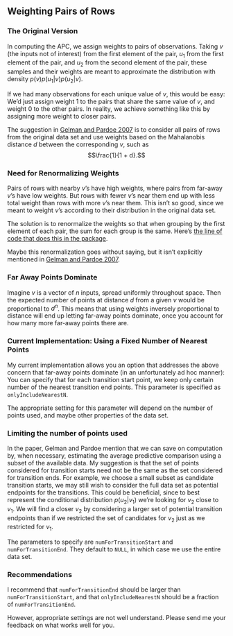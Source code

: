 ## Weighting Pairs of Rows

### The Original Version

In computing the APC, we assign weights to pairs of observations. Taking $v$ (the inputs not of interest) from the first element of the pair, $u_1$ from the first element of the pair, and $u_2$ from the second element of the pair, these samples and their weights are meant to approximate the distribution with density $p(v)p(u_1|v)p(u_2|v)$.

If we had many observations for each unique value of $v$, this would be easy: We'd just assign weight 1 to the pairs that share the same value of $v$, and weight 0 to the other pairs. In reality, we achieve something like this by assigning more weight to closer pairs.

The suggestion in [Gelman and Pardoe 2007](http://onlinelibrary.wiley.com/doi/10.1111/j.1467-9531.2007.00181.x/abstract) is to consider all pairs of rows from the original data set and use weights based on the Mahalanobis distance $d$ between the corresponding $v$, such as $$\frac{1}{1 + d}.$$


### Need for Renormalizing Weights

Pairs of rows with nearby $v$'s have high weights, where pairs from far-away $v$'s have low weights. But rows with fewer $v$'s near them end up with less total weight than rows with more $v$'s near them. This isn't so good, since we meant to weight $v$'s according to their distribution in the original data set.

The solution is to renormalize the weights so that when grouping by the first element of each pair, the sum for each group is the same. Here's [the line of code that does this in the package](https://github.com/dchudz/predcomps/blob/master/R/pairs.R#L85).

Maybe this renormalization goes without saying, but it isn't explicitly mentioned in [Gelman and Pardoe 2007](http://onlinelibrary.wiley.com/doi/10.1111/j.1467-9531.2007.00181.x/abstract).

### Far Away Points Dominate

Imagine $v$ is a vector of $n$ inputs, spread uniformly throughout space. Then the expected number of points at distance $d$ from a given $v$ would be proportional to $d^n$. This means that using weights inversely proportional to distance will end up letting far-away points dominate, once you account for how many more far-away points there are. 

### Current Implementation: Using a Fixed Number of Nearest Points

My current implementation allows you an option that addresses the above concern that far-away points dominate (in an unfortunately ad hoc manner): You can specify that for each transition start point, we keep only certain number of the nearest transition end points. This parameter is specified as `onlyIncludeNearestN`.

The appropriate setting for this parameter will depend on the number of points used, and maybe other properties of the data set.

### Limiting the number of points used

In the paper, Gelman and Pardoe mention that we can save on computation by, when necessary, estimating the average predictive comparison using a subset of the available data. My suggestion is that the set of points considered for transition starts need not be the same as the set considered for transition ends. For example, we choose a small subset as candidate transition starts, we may still wish to consider the full data set as potential endpoints for the transitions. This could be beneficial, since to best represent the conditional distribution $p(u_2|v_1)$ we're looking for $v_2$ close to $v_1$. We will find a closer $v_2$ by considering a larger set of potential transition endpoints than if we restricted the set of candidates for $v_2$ just as we restricted for $v_1$.

The parameters to specify are `numForTransitionStart` and `numForTransitionEnd`. They default to `NULL`, in which case we use the entire data set. 

### Recommendations

I recommend that `numForTransitionEnd` should be larger than `numForTransitionStart`, and that `onlyIncludeNearestN` should be a fraction of `numForTransitionEnd`.

However, appropriate settings are not well understand. Please send me your feedback on what works well for you.